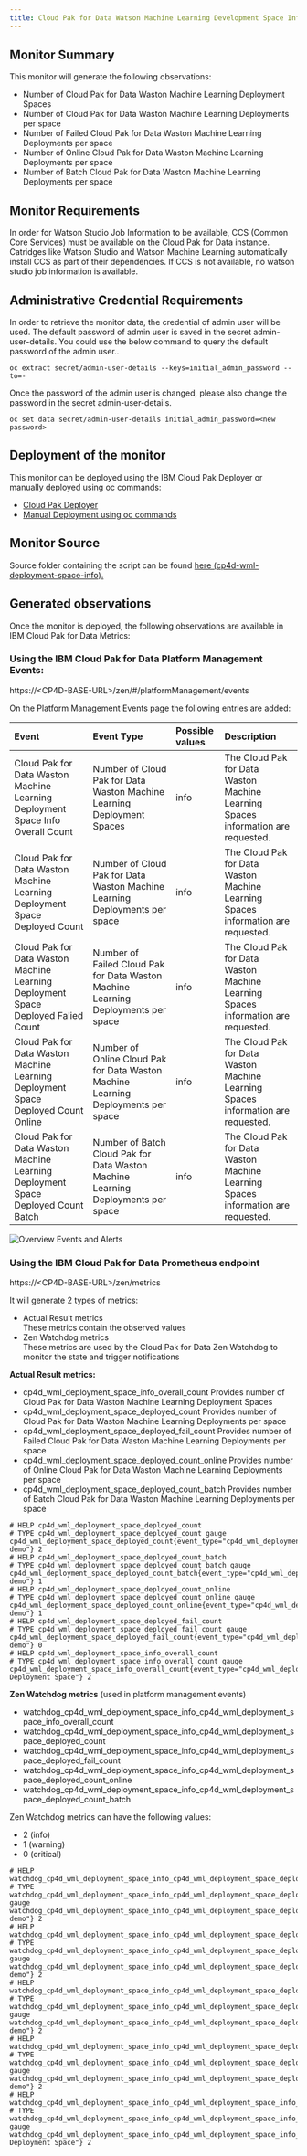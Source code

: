 ```yaml
---
title: Cloud Pak for Data Watson Machine Learning Development Space Information
---
```


## Monitor Summary

This monitor will generate the following observations:  
- Number of Cloud Pak for Data Waston Machine Learning Deployment Spaces
- Number of Cloud Pak for Data Waston Machine Learning Deployments per space
- Number of Failed Cloud Pak for Data Waston Machine Learning Deployments per space
- Number of Online Cloud Pak for Data Waston Machine Learning Deployments per space
- Number of Batch Cloud Pak for Data Waston Machine Learning Deployments per space

## Monitor Requirements

In order for Watson Studio Job Information to be available, CCS (Common Core Services) must be available on the Cloud Pak for Data instance. Catridges like Watson Studio and Watson Machine Learning automatically install CCS as part of their dependencies. If CCS is not available, no watson studio job information is available.

## Administrative Credential Requirements

In order to retrieve the monitor data, the credential of admin user will be used. The default password of admin user is saved in the secret admin-user-details. You could use the below command to query the default password of the admin user..
```
oc extract secret/admin-user-details --keys=initial_admin_password --to=-
```
Once the password of the admin user is changed, please also change the password in the secret admin-user-details. 
```
oc set data secret/admin-user-details initial_admin_password=<new password>
```

## Deployment of the monitor

This monitor can be deployed using the IBM Cloud Pak Deployer or manually deployed using oc commands:
- [Cloud Pak Deployer](/monitors/cp4d-wml-deployment-space-info/deployer) 
- [Manual Deployment using oc commands](/monitors/cp4d-wml-deployment-space-info/manual)

## Monitor Source

Source folder containing the script can be found  [here (cp4d-wml-deployment-space-info).](https://github.com/IBM/cp4d-monitors/tree/main/cp4d-wml-deployment-space-info)

## Generated observations

Once the monitor is deployed, the following observations are available in IBM Cloud Pak for Data Metrics:

### Using the IBM Cloud Pak for Data Platform Management Events:

https://&lt;CP4D-BASE-URL&gt;/zen/#/platformManagement/events

On the Platform Management Events page the following entries are added:

| Event   | Event Type      | Possible values | Description |
|:----------|:-------------|:------|:----------|
| Cloud Pak for Data Waston Machine Learning Deployment Space Info Overall Count |Number of Cloud Pak for Data Waston Machine Learning Deployment Spaces |info| The Cloud Pak for Data Waston Machine Learning Spaces information are requested. |
| Cloud Pak for Data Waston Machine Learning Deployment Space Deployed Count |Number of Cloud Pak for Data Waston Machine Learning Deployments per space |info| The Cloud Pak for Data Waston Machine Learning Spaces information are requested.  |
| Cloud Pak for Data Waston Machine Learning Deployment Space Deployed Falied Count |Number of Failed Cloud Pak for Data Waston Machine Learning Deployments per space |info| The Cloud Pak for Data Waston Machine Learning Spaces information are requested. |
| Cloud Pak for Data Waston Machine Learning Deployment Space Deployed Count Online | Number of Online Cloud Pak for Data Waston Machine Learning Deployments per space |info| The Cloud Pak for Data Waston Machine Learning Spaces information are requested. |
| Cloud Pak for Data Waston Machine Learning Deployment Space Deployed Count Batch |Number of Batch Cloud Pak for Data Waston Machine Learning Deployments per space |info| The Cloud Pak for Data Waston Machine Learning Spaces information are requested. |

![Overview Events and Alerts](cp4d_events.png?raw=true "Overview Events and Alerts")

### Using the IBM Cloud Pak for Data Prometheus endpoint
https://&lt;CP4D-BASE-URL&gt;/zen/metrics

It will generate 2 types of metrics:
- Actual Result metrics  
  These metrics contain the observed values
- Zen Watchdog metrics  
  These metrics are used by the Cloud Pak for Data Zen Watchdog to monitor the state and trigger notifications

**Actual Result metrics:**
- cp4d_wml_deployment_space_info_overall_count
  Provides number of Cloud Pak for Data Waston Machine Learning Deployment Spaces
- cp4d_wml_deployment_space_deployed_count
  Provides number of Cloud Pak for Data Waston Machine Learning Deployments per space
- cp4d_wml_deployment_space_deployed_fail_count
  Provides number of Failed Cloud Pak for Data Waston Machine Learning Deployments per space
- cp4d_wml_deployment_space_deployed_count_online
  Provides number of Online Cloud Pak for Data Waston Machine Learning Deployments per space
- cp4d_wml_deployment_space_deployed_count_batch
  Provides number of Batch Cloud Pak for Data Waston Machine Learning Deployments per space

```
# HELP cp4d_wml_deployment_space_deployed_count 
# TYPE cp4d_wml_deployment_space_deployed_count gauge
cp4d_wml_deployment_space_deployed_count{event_type="cp4d_wml_deployment_space_deployed_count",monitor_type="cp4d_wml_deployment_space_info",reference="test-demo"} 2
# HELP cp4d_wml_deployment_space_deployed_count_batch 
# TYPE cp4d_wml_deployment_space_deployed_count_batch gauge
cp4d_wml_deployment_space_deployed_count_batch{event_type="cp4d_wml_deployment_space_deployed_count_batch",monitor_type="cp4d_wml_deployment_space_info",reference="test-demo"} 1
# HELP cp4d_wml_deployment_space_deployed_count_online 
# TYPE cp4d_wml_deployment_space_deployed_count_online gauge
cp4d_wml_deployment_space_deployed_count_online{event_type="cp4d_wml_deployment_space_deployed_count_online",monitor_type="cp4d_wml_deployment_space_info",reference="test-demo"} 1
# HELP cp4d_wml_deployment_space_deployed_fail_count 
# TYPE cp4d_wml_deployment_space_deployed_fail_count gauge
cp4d_wml_deployment_space_deployed_fail_count{event_type="cp4d_wml_deployment_space_deployed_fail_count",monitor_type="cp4d_wml_deployment_space_info",reference="test-demo"} 0
# HELP cp4d_wml_deployment_space_info_overall_count 
# TYPE cp4d_wml_deployment_space_info_overall_count gauge
cp4d_wml_deployment_space_info_overall_count{event_type="cp4d_wml_deployment_space_info_overall_count",monitor_type="cp4d_wml_deployment_space_info",reference="All Deployment Space"} 2
```

**Zen Watchdog metrics** (used in platform management events)
- watchdog_cp4d_wml_deployment_space_info_cp4d_wml_deployment_space_info_overall_count
- watchdog_cp4d_wml_deployment_space_info_cp4d_wml_deployment_space_deployed_count 
- watchdog_cp4d_wml_deployment_space_info_cp4d_wml_deployment_space_deployed_fail_count
- watchdog_cp4d_wml_deployment_space_info_cp4d_wml_deployment_space_deployed_count_online
- watchdog_cp4d_wml_deployment_space_info_cp4d_wml_deployment_space_deployed_count_batch

Zen Watchdog metrics can have the following values:
- 2 (info)
- 1 (warning)
- 0 (critical)


```
# HELP watchdog_cp4d_wml_deployment_space_info_cp4d_wml_deployment_space_deployed_count 
# TYPE watchdog_cp4d_wml_deployment_space_info_cp4d_wml_deployment_space_deployed_count gauge
watchdog_cp4d_wml_deployment_space_info_cp4d_wml_deployment_space_deployed_count{event_type="cp4d_wml_deployment_space_deployed_count",monitor_type="cp4d_wml_deployment_space_info",reference="test-demo"} 2
# HELP watchdog_cp4d_wml_deployment_space_info_cp4d_wml_deployment_space_deployed_count_batch 
# TYPE watchdog_cp4d_wml_deployment_space_info_cp4d_wml_deployment_space_deployed_count_batch gauge
watchdog_cp4d_wml_deployment_space_info_cp4d_wml_deployment_space_deployed_count_batch{event_type="cp4d_wml_deployment_space_deployed_count_batch",monitor_type="cp4d_wml_deployment_space_info",reference="test-demo"} 2
# HELP watchdog_cp4d_wml_deployment_space_info_cp4d_wml_deployment_space_deployed_count_online 
# TYPE watchdog_cp4d_wml_deployment_space_info_cp4d_wml_deployment_space_deployed_count_online gauge
watchdog_cp4d_wml_deployment_space_info_cp4d_wml_deployment_space_deployed_count_online{event_type="cp4d_wml_deployment_space_deployed_count_online",monitor_type="cp4d_wml_deployment_space_info",reference="test-demo"} 2
# HELP watchdog_cp4d_wml_deployment_space_info_cp4d_wml_deployment_space_deployed_fail_count 
# TYPE watchdog_cp4d_wml_deployment_space_info_cp4d_wml_deployment_space_deployed_fail_count gauge
watchdog_cp4d_wml_deployment_space_info_cp4d_wml_deployment_space_deployed_fail_count{event_type="cp4d_wml_deployment_space_deployed_fail_count",monitor_type="cp4d_wml_deployment_space_info",reference="test-demo"} 2
# HELP watchdog_cp4d_wml_deployment_space_info_cp4d_wml_deployment_space_info_overall_count 
# TYPE watchdog_cp4d_wml_deployment_space_info_cp4d_wml_deployment_space_info_overall_count gauge
watchdog_cp4d_wml_deployment_space_info_cp4d_wml_deployment_space_info_overall_count{event_type="cp4d_wml_deployment_space_info_overall_count",monitor_type="cp4d_wml_deployment_space_info",reference="All Deployment Space"} 2
```







